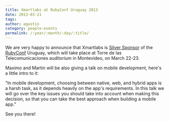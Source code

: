 ```yaml
---
title: Xmartlabs at RubyConf Uruguay 2013
date: 2013-03-21
tags:
author: agustin
category: people-events
permalink: /:year/:month/:day/:title/
---
```


<p>
  We are very happy to announce that Xmartlabs is <a href="http://rubyconfuruguay.org/#sponsors" target="_blank">Silver Sponsor</a> of the <a href="http://rubyconfuruguay.org/" target="_blank">RubyConf</a> Uruguay, which will take place at Torre de las
  Telecomunicaciones auditorium in Montevideo, on March 22-23.
</p>
<p>Maximo and Martin will be also giving a talk on mobile development, here's a little intro to it:
</p>
<p>"In mobile development, choosing between native, web, and hybrid apps is a harsh task, as it depends heavily on the app's requirements.
In this talk we will go over the key issues you should take into account when making this decision, so that you can take the best approach when building a mobile app."
</p>
<p>See you there!</p>
